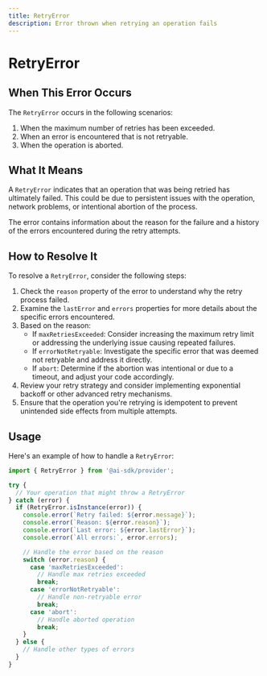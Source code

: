 ```yaml
---
title: RetryError
description: Error thrown when retrying an operation fails
---
```


# RetryError

## When This Error Occurs

The `RetryError` occurs in the following scenarios:

1. When the maximum number of retries has been exceeded.
2. When an error is encountered that is not retryable.
3. When the operation is aborted.

## What It Means

A `RetryError` indicates that an operation that was being retried has ultimately failed. This could be due to persistent issues with the operation, network problems, or intentional abortion of the process.

The error contains information about the reason for the failure and a history of the errors encountered during the retry attempts.

## How to Resolve It

To resolve a `RetryError`, consider the following steps:

1. Check the `reason` property of the error to understand why the retry process failed.
2. Examine the `lastError` and `errors` properties for more details about the specific errors encountered.
3. Based on the reason:
   - If `maxRetriesExceeded`: Consider increasing the maximum retry limit or addressing the underlying issue causing repeated failures.
   - If `errorNotRetryable`: Investigate the specific error that was deemed not retryable and address it directly.
   - If `abort`: Determine if the abortion was intentional or due to a timeout, and adjust your code accordingly.
4. Review your retry strategy and consider implementing exponential backoff or other advanced retry mechanisms.
5. Ensure that the operation you're retrying is idempotent to prevent unintended side effects from multiple attempts.

## Usage

Here's an example of how to handle a `RetryError`:

```typescript
import { RetryError } from '@ai-sdk/provider';

try {
  // Your operation that might throw a RetryError
} catch (error) {
  if (RetryError.isInstance(error)) {
    console.error(`Retry failed: ${error.message}`);
    console.error(`Reason: ${error.reason}`);
    console.error(`Last error: ${error.lastError}`);
    console.error(`All errors:`, error.errors);

    // Handle the error based on the reason
    switch (error.reason) {
      case 'maxRetriesExceeded':
        // Handle max retries exceeded
        break;
      case 'errorNotRetryable':
        // Handle non-retryable error
        break;
      case 'abort':
        // Handle aborted operation
        break;
    }
  } else {
    // Handle other types of errors
  }
}
```
